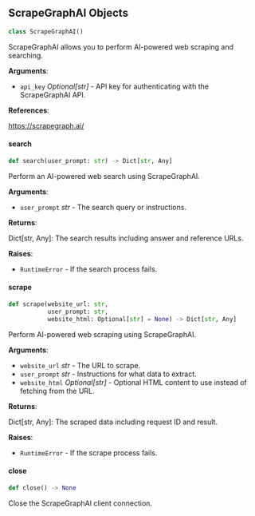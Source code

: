 <a id="camel.loaders.scrapegraph_reader"></a>

<a id="camel.loaders.scrapegraph_reader.ScrapeGraphAI"></a>

## ScrapeGraphAI Objects

```python
class ScrapeGraphAI()
```

ScrapeGraphAI allows you to perform AI-powered web scraping and
searching.

**Arguments**:

- `api_key` _Optional[str]_ - API key for authenticating with the
  ScrapeGraphAI API.
  

**References**:

  https://scrapegraph.ai/

<a id="camel.loaders.scrapegraph_reader.ScrapeGraphAI.search"></a>

#### search

```python
def search(user_prompt: str) -> Dict[str, Any]
```

Perform an AI-powered web search using ScrapeGraphAI.

**Arguments**:

- `user_prompt` _str_ - The search query or instructions.
  

**Returns**:

  Dict[str, Any]: The search results including answer and reference
  URLs.
  

**Raises**:

- `RuntimeError` - If the search process fails.

<a id="camel.loaders.scrapegraph_reader.ScrapeGraphAI.scrape"></a>

#### scrape

```python
def scrape(website_url: str,
           user_prompt: str,
           website_html: Optional[str] = None) -> Dict[str, Any]
```

Perform AI-powered web scraping using ScrapeGraphAI.

**Arguments**:

- `website_url` _str_ - The URL to scrape.
- `user_prompt` _str_ - Instructions for what data to extract.
- `website_html` _Optional[str]_ - Optional HTML content to use instead
  of fetching from the URL.
  

**Returns**:

  Dict[str, Any]: The scraped data including request ID and result.
  

**Raises**:

- `RuntimeError` - If the scrape process fails.

<a id="camel.loaders.scrapegraph_reader.ScrapeGraphAI.close"></a>

#### close

```python
def close() -> None
```

Close the ScrapeGraphAI client connection.

